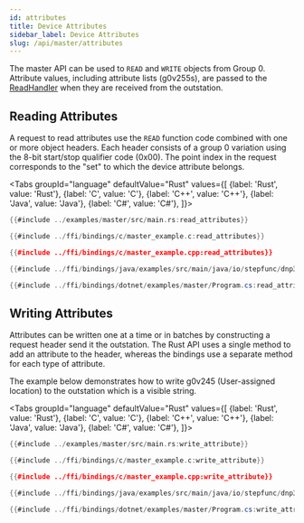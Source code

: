 ```yaml
---
id: attributes
title: Device Attributes
sidebar_label: Device Attributes
slug: /api/master/attributes
---
```



The master API can be used to `READ` and `WRITE` objects from Group 0. Attribute values, including attribute lists (g0v255s),
are passed to the [ReadHandler](read_handler) when they are received from the outstation.

## Reading Attributes

A request to read attributes use the `READ` function code combined with one or more object headers. Each header consists
of a group 0 variation using the 8-bit start/stop qualifier code (0x00). The point index in the request corresponds to
the "set" to which the device attribute belongs.

<Tabs
groupId="language"
defaultValue="Rust"
values={[
{label: 'Rust', value: 'Rust'},
{label: 'C', value: 'C'},
{label: 'C++', value: 'C++'},
{label: 'Java', value: 'Java'},
{label: 'C#', value: 'C#'},
]}>
<TabItem value="Rust">

```rust
{{#include ../examples/master/src/main.rs:read_attributes}}
```

</TabItem>
<TabItem value="C">

```c
{{#include ../ffi/bindings/c/master_example.c:read_attributes}}
```

</TabItem>
<TabItem value="C++">

```cpp
{{#include ../ffi/bindings/c/master_example.cpp:read_attributes}}
```

</TabItem>
<TabItem value="Java">

```java
{{#include ../ffi/bindings/java/examples/src/main/java/io/stepfunc/dnp3/examples/MasterExample.java:read_attributes}}
```

</TabItem>
<TabItem value="C#">

```csharp
{{#include ../ffi/bindings/dotnet/examples/master/Program.cs:read_attributes}}
```

</TabItem>
</Tabs>

## Writing Attributes

Attributes can be written one at a time or in batches by constructing a request header send it the outstation. The Rust
API uses a single method to add an attribute to the header, whereas the bindings use a separate method for each type of
attribute.

The example below demonstrates how to write g0v245 (User-assigned location) to the outstation which is a visible string.

<Tabs
groupId="language"
defaultValue="Rust"
values={[
{label: 'Rust', value: 'Rust'},
{label: 'C', value: 'C'},
{label: 'C++', value: 'C++'},
{label: 'Java', value: 'Java'},
{label: 'C#', value: 'C#'},
]}>
<TabItem value="Rust">

```rust
{{#include ../examples/master/src/main.rs:write_attribute}}
```

</TabItem>
<TabItem value="C">

```c
{{#include ../ffi/bindings/c/master_example.c:write_attribute}}
```

</TabItem>
<TabItem value="C++">

```cpp
{{#include ../ffi/bindings/c/master_example.cpp:write_attribute}}
```

</TabItem>
<TabItem value="Java">

```java
{{#include ../ffi/bindings/java/examples/src/main/java/io/stepfunc/dnp3/examples/MasterExample.java:write_attribute}}
```

</TabItem>
<TabItem value="C#">

```csharp
{{#include ../ffi/bindings/dotnet/examples/master/Program.cs:write_attribute}}
```

</TabItem>
</Tabs>